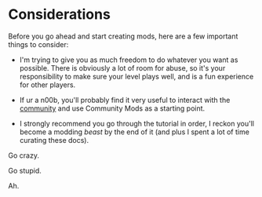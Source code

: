 # Considerations

Before you go ahead and start creating mods, here are a few important things to consider:

- I'm trying to give you as much freedom to do whatever you want as possible. There is obviously a lot of room for abuse, so it's your responsibility to make sure your level plays well, and is a fun experience for other players.

- If ur a n00b, you'll probably find it very useful to interact with the [community](/docs/guides/community) and use Community Mods as a starting point.

- I strongly recommend you go through the tutorial in order, I reckon you'll become a modding _beast_ by the end of it (and plus I spent a lot of time curating these docs).

Go crazy.

Go stupid.

Ah.

